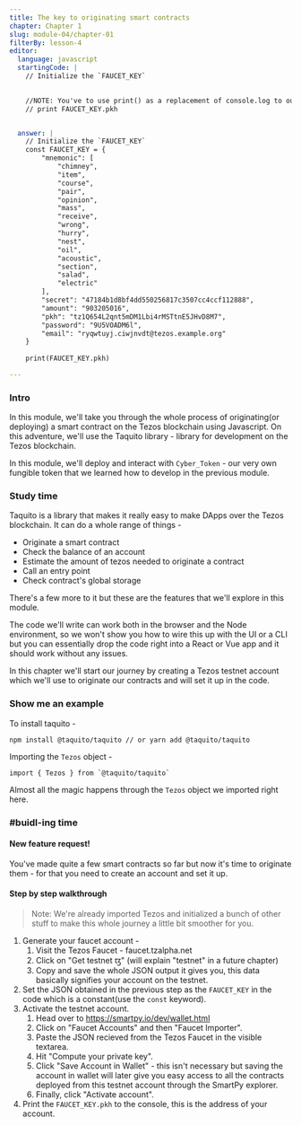 ```yaml
---
title: The key to originating smart contracts
chapter: Chapter 1
slug: module-04/chapter-01
filterBy: lesson-4
editor:
  language: javascript
  startingCode: |
    // Initialize the `FAUCET_KEY`

    
    //NOTE: You've to use print() as a replacement of console.log to output content on this platform, eg - print("Hello World")
    // print FAUCET_KEY.pkh


  answer: |
    // Initialize the `FAUCET_KEY`
    const FAUCET_KEY = {
        "mnemonic": [
            "chimney",
            "item",
            "course",
            "pair",
            "opinion",
            "mass",
            "receive",
            "wrong",
            "hurry",
            "nest",
            "oil",
            "acoustic",
            "section",
            "salad",
            "electric"
        ],
        "secret": "47184b1d8bf4dd550256817c3507cc4ccf112888",
        "amount": "903205016",
        "pkh": "tz1Q654L2qnt5mDM1Lbi4rMSTtnE5JHvD8M7",
        "password": "9U5VOADM6l",
        "email": "ryqwtuyj.ciwjnvdt@tezos.example.org"
    }
        
    print(FAUCET_KEY.pkh)

---
```

### Intro
In this module, we'll take you through the whole process of originating(or deploying) a smart contract on the Tezos blockchain using Javascript.
On this adventure, we'll use the Taquito library - library for development on the Tezos blockchain.

In this module, we'll deploy and interact with `Cyber_Token` - our very own fungible token that we learned how to develop in the previous module.

### Study time
Taquito is a library that makes it really easy to make DApps over the Tezos blockchain.
It can do a whole range of things - 
- Originate a smart contract
- Check the balance of an account
- Estimate the amount of tezos needed to originate a contract
- Call an entry point
- Check contract's global storage

There's a few more to it but these are the features that we'll explore in this module.

The code we'll write can work both in the browser and the Node environment, so we won't show you how to wire this up with the UI or a CLI but you can essentially drop the code right into a React or Vue app and it should work without any issues.


In this chapter we'll start our journey by creating a Tezos testnet account which we'll use to originate our contracts and will set it up in the code.

### Show me an example
To install taquito - 
```javascript=
npm install @taquito/taquito // or yarn add @taquito/taquito
```
Importing the `Tezos` object - 
```javascript=
import { Tezos } from `@taquito/taquito`
```
Almost all the magic happens through the `Tezos` object we imported right here.

### #buidl-ing time
 
#### New feature request!
You've made quite a few smart contracts so far but now it's time to originate them - for that you need to create an account and set it up.

#### Step by step walkthrough

> Note: We're already imported Tezos and initialized a bunch of other stuff to make this whole journey a little bit smoother for you.

1. Generate your faucet account - 
    1. Visit the Tezos Faucet - faucet.tzalpha.net
    2. Click on "Get testnet ꜩ" (will explain "testnet" in a future chapter)
    3. Copy and save the whole JSON output it gives you, this  data basically signifies your account on the testnet.
2. Set the JSON obtained in the previous step as the `FAUCET_KEY` in the code which is a constant(use the `const` keyword).
3. Activate the testnet account.
    1. Head over to https://smartpy.io/dev/wallet.html
    2. Click on "Faucet Accounts" and then "Faucet Importer".
    3. Paste the JSON recieved from the Tezos Faucet in the visible textarea.
    4. Hit "Compute your private key".
    5. Click "Save Account in Wallet" - this isn't necessary but saving the account in wallet will later give you easy access to all the contracts deployed from this testnet account through the SmartPy explorer.
    6. Finally, click "Activate account".
4. Print the `FAUCET_KEY.pkh` to the console, this is the address of your account.

